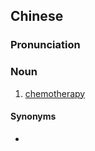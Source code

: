 ==Chinese==
{{zh-forms|s=化学疗法|type=22}}

===Pronunciation===
{{zh-pron
|m=huàxué liáofǎ
|c=faa3 hok6 liu4 faat3
|cat=n
}}

===Noun===
{{zh-noun}}

# [[chemotherapy]]

====Synonyms====
* {{q|abbreviation|more common}} {{zh-l|化療}}